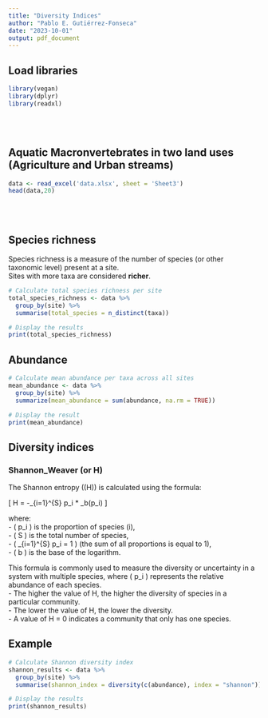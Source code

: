 ```yaml
---
title: "Diversity Indices"
author: "Pablo E. Gutiérrez-Fonseca"
date: "2023-10-01"
output: pdf_document
---
```



## **Load libraries**
```r
library(vegan)
library(dplyr)
library(readxl)
```
<br/>
<br/>


## **Aquatic Macronvertebrates in two land uses (Agriculture and Urban streams)**
```r
data <- read_excel('data.xlsx', sheet = 'Sheet3')
head(data,20)
```
<br/>
<br/>

## **Species richness**<br/>
Species richness is a measure of the number of species (or other taxonomic level) present at a site.<br/>
Sites with more taxa are considered **richer**.
```r
# Calculate total species richness per site
total_species_richness <- data %>%
  group_by(site) %>%
  summarise(total_species = n_distinct(taxa))

# Display the results
print(total_species_richness)
```

## **Abundance**
```r
# Calculate mean abundance per taxa across all sites
mean_abundance <- data %>%
  group_by(site) %>%
  summarize(mean_abundance = sum(abundance, na.rm = TRUE))

# Display the result
print(mean_abundance)
```

## **Diversity indices**

### **Shannon_Weaver (or H)**

The Shannon entropy (\(H\)) is calculated using the formula:

\[ H = -\sum_{i=1}^{S} p_i * \log_b(p_i) \]

where:  
- \( p_i \) is the proportion of species \(i\),  
- \( S \) is the total number of species,  
- \( \sum_{i=1}^{S} p_i = 1 \) (the sum of all proportions is equal to 1),  
- \( b \) is the base of the logarithm.

This formula is commonly used to measure the diversity or uncertainty in a system with multiple species, where \( p_i \) represents the relative abundance of each species.  
- The higher the value of H, the higher the diversity of species in a particular community.  
- The lower the value of H, the lower the diversity.  
- A value of H = 0 indicates a community that only has one species.


## Example
```r
# Calculate Shannon diversity index
shannon_results <- data %>%
  group_by(site) %>%
  summarise(shannon_index = diversity(c(abundance), index = "shannon"))

# Display the results
print(shannon_results)
```





